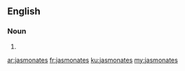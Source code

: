 ==English==

===Noun===
{{head|en|noun plural form}}

# {{plural of|jasmonate|lang=en}}

[[ar:jasmonates]]
[[fr:jasmonates]]
[[ku:jasmonates]]
[[my:jasmonates]]